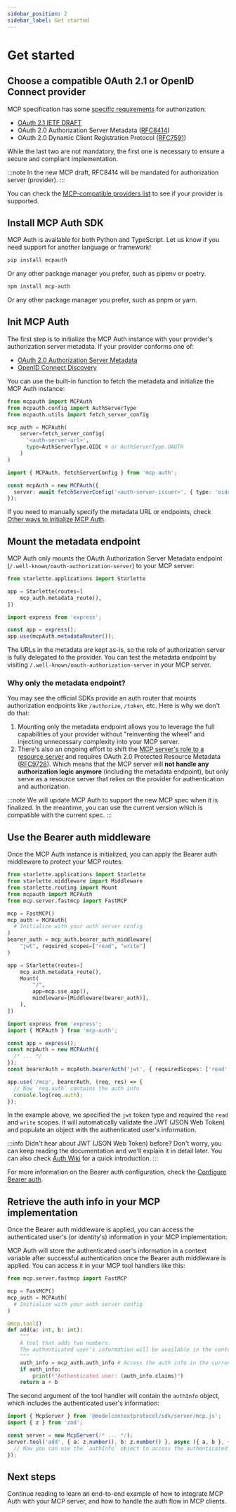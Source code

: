 ```yaml
---
sidebar_position: 2
sidebar_label: Get started
---
```



# Get started

## Choose a compatible OAuth 2.1 or OpenID Connect provider

MCP specification has some [specific requirements](https://modelcontextprotocol.io/specification/2025-03-26/basic/authorization#1-3-standards-compliance) for authorization:

- [OAuth 2.1 IETF DRAFT](https://datatracker.ietf.org/doc/html/draft-ietf-oauth-v2-1-12)
- OAuth 2.0 Authorization Server Metadata ([RFC8414](https://datatracker.ietf.org/doc/html/rfc8414))
- OAuth 2.0 Dynamic Client Registration Protocol ([RFC7591](https://datatracker.ietf.org/doc/html/rfc7591))

While the last two are not mandatory, the first one is necessary to ensure a secure and compliant implementation.

:::note
In the new MCP draft, RFC8414 will be mandated for authorization server (provider).
:::

You can check the [MCP-compatible providers list](./providers-list.mdx) to see if your provider is supported.

## Install MCP Auth SDK

MCP Auth is available for both Python and TypeScript. Let us know if you need support for another language or framework!

<Tabs groupId="sdk">
<TabItem value="python" label="Python">

```bash
pip install mcpauth
```

Or any other package manager you prefer, such as pipenv or poetry.

</TabItem>
<TabItem value="node" label="Node.js">

```bash
npm install mcp-auth
```

Or any other package manager you prefer, such as pnpm or yarn.

</TabItem>
</Tabs>

## Init MCP Auth

The first step is to initialize the MCP Auth instance with your provider's authorization server metadata. If your provider conforms one of:

- [OAuth 2.0 Authorization Server Metadata](https://datatracker.ietf.org/doc/html/rfc8414)
- [OpenID Connect Discovery](https://openid.net/specs/openid-connect-discovery-1_0.html)

You can use the built-in function to fetch the metadata and initialize the MCP Auth instance:

<Tabs groupId="sdk">
<TabItem value="python" label="Python">

```python
from mcpauth import MCPAuth
from mcpauth.config import AuthServerType
from mcpauth.utils import fetch_server_config

mcp_auth = MCPAuth(
    server=fetch_server_config(
      '<auth-server-url>',
      type=AuthServerType.OIDC # or AuthServerType.OAUTH
    )
)
```

</TabItem>
<TabItem value="node" label="Node.js">

```ts
import { MCPAuth, fetchServerConfig } from 'mcp-auth';

const mcpAuth = new MCPAuth({
  server: await fetchServerConfig('<auth-server-issuer>', { type: 'oidc' }), // or 'oauth'
});
```

</TabItem>
</Tabs>

If you need to manually specify the metadata URL or endpoints, check [Other ways to initialize MCP Auth](./configure-server/mcp-auth.mdx#other-ways).

## Mount the metadata endpoint

MCP Auth only mounts the OAuth Authorization Server Metadata endpoint (`/.well-known/oauth-authorization-server`) to your MCP server:

<Tabs groupId="sdk">
<TabItem value="python" label="Python">

```python
from starlette.applications import Starlette

app = Starlette(routes=[
    mcp_auth.metadata_route(),
])
```

</TabItem>
<TabItem value="node" label="Node.js">

```ts
import express from 'express';

const app = express();
app.use(mcpAuth.metadataRouter());
```

</TabItem>
</Tabs>

The URLs in the metadata are kept as-is, so the role of authorization server is fully delegated to the provider. You can test the metadata endpoint by visiting `/.well-known/oauth-authorization-server` in your MCP server.

### Why only the metadata endpoint?

You may see the official SDKs provide an auth router that mounts authorization endpoints like `/authorize`, `/token`, etc. Here is why we don't do that:

1. Mounting only the metadata endpoint allows you to leverage the full capabilities of your provider without "reinventing the wheel" and injecting unnecessary complexity into your MCP server.
2. There's also an ongoing effort to shift the [MCP server's role to a resource server](https://github.com/modelcontextprotocol/modelcontextprotocol/issues/205) and requires OAuth 2.0 Protected Resource Metadata ([RFC9728](https://datatracker.ietf.org/doc/html/rfc9728)). Which means that the MCP server will **not handle any authorization logic anymore** (including the metadata endpoint), but only serve as a resource server that relies on the provider for authentication and authorization.

:::note
We will update MCP Auth to support the new MCP spec when it is finalized. In the meantime, you can use the current version which is compatible with the current spec.
:::

## Use the Bearer auth middleware

Once the MCP Auth instance is initialized, you can apply the Bearer auth middleware to protect your MCP routes:

<Tabs groupId="sdk">
<TabItem value="python" label="Python">

```python
from starlette.applications import Starlette
from starlette.middleware import Middleware
from starlette.routing import Mount
from mcpauth import MCPAuth
from mcp.server.fastmcp import FastMCP

mcp = FastMCP()
mcp_auth = MCPAuth(
  # Initialize with your auth server config
)
bearer_auth = mcp_auth.bearer_auth_middleware(
    "jwt", required_scopes=["read", "write"]
)

app = Starlette(routes=[
    mcp_auth.metadata_route(),
    Mount(
        "/",
        app=mcp.sse_app(),
        middleware=[Middleware(bearer_auth)],
    ),
])
```

</TabItem>
<TabItem value="node" label="Node.js">

```ts
import express from 'express';
import { MCPAuth } from 'mcp-auth';

const app = express();
const mcpAuth = new MCPAuth({
  /* ... */
});
const bearerAuth = mcpAuth.bearerAuth('jwt', { requiredScopes: ['read', 'write'] });

app.use('/mcp', bearerAuth, (req, res) => {
  // Now `req.auth` contains the auth info
  console.log(req.auth);
});
```

</TabItem>
</Tabs>

In the example above, we specified the `jwt` token type and required the `read` and `write` scopes. It will automatically validate the JWT (JSON Web Token) and populate an object with the authenticated user's information.

:::info
Didn't hear about JWT (JSON Web Token) before? Don't worry, you can keep reading the documentation and we'll explain it in detail later. You can also check [Auth Wiki](https://auth.wiki/jwt) for a quick introduction.
:::

For more information on the Bearer auth configuration, check the [Configure Bearer auth](./configure-server/bearer-auth.mdx).

## Retrieve the auth info in your MCP implementation

Once the Bearer auth middleware is applied, you can access the authenticated user's (or identity's) information in your MCP implementation:

<Tabs groupId="sdk">
<TabItem value="python" label="Python">

MCP Auth will store the authenticated user's information in a context variable after successful authentication once the Bearer auth middleware is applied. You can access it in your MCP tool handlers like this:

```python
from mcp.server.fastmcp import FastMCP

mcp = FastMCP()
mcp_auth = MCPAuth(
  # Initialize with your auth server config
)

@mcp.tool()
def add(a: int, b: int):
    """
    A tool that adds two numbers.
    The authenticated user's information will be available in the context.
    """
    auth_info = mcp_auth.auth_info # Access the auth info in the current context
    if auth_info:
        print(f"Authenticated user: {auth_info.claims}")
    return a + b
```

</TabItem>
<TabItem value="node" label="Node.js">

The second argument of the tool handler will contain the `authInfo` object, which includes the authenticated user's information:

```ts
import { McpServer } from '@modelcontextprotocol/sdk/server/mcp.js';
import { z } from 'zod';

const server = new McpServer(/* ... */);
server.tool('add', { a: z.number(), b: z.number() }, async ({ a, b }, { authInfo }) => {
  // Now you can use the `authInfo` object to access the authenticated information
});
```

</TabItem>
</Tabs>

## Next steps

Continue reading to learn an end-to-end example of how to integrate MCP Auth with your MCP server, and how to handle the auth flow in MCP clients.
